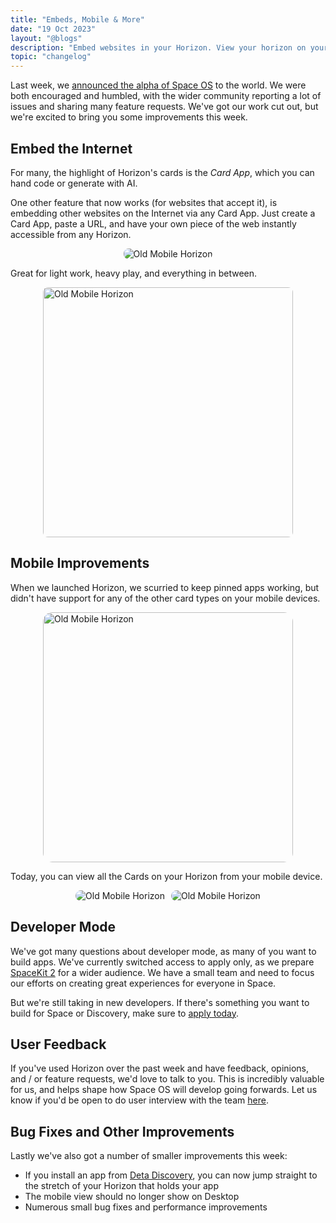 ```yaml
---
title: "Embeds, Mobile & More"
date: "19 Oct 2023"
layout: "@blogs"
description: "Embed websites in your Horizon. View your horizon on your phone. Bug fixes."
topic: "changelog"
---
```



Last week, we [announced the alpha of Space OS](https://deta.space/blog/space-os) to the world. We were both encouraged and humbled, with the wider community reporting a lot of issues and sharing many feature requests. We've got our work cut out, but we're excited to bring you some improvements this week.

## Embed the Internet

For many, the highlight of Horizon's cards is the *Card App*, which you can hand code or generate with AI.

One other feature that now works (for websites that accept it), is embedding other websites on the Internet via any Card App. Just create a Card App, paste a URL, and have your own piece of the web instantly accessible from any Horizon.

<div style="display: flex; justify-content: center; align-items: center;">
<img src="/blog_assets/17/embed-one.webp" alt="Old Mobile Horizon" style="max-width: 90%; border-radius: 8px; "  />
</div>


Great for light work, heavy play, and everything in between.

<div style="display: flex; justify-content: center; align-items: center;">
<img src="/blog_assets/17/embed-two.webp" alt="Old Mobile Horizon" style="height: 400px; max-width: 90%; border-radius: 8px; "  />
</div>

## Mobile Improvements

When we launched Horizon, we scurried to keep pinned apps working, but didn't have support for any of the other card types on your mobile devices.

<div style="display: flex; justify-content: center; align-items: center;">
<img src="/blog_assets/17/mobile-old.webp" alt="Old Mobile Horizon" style="height: 400px; max-width: 90%; border-radius: 15px; "  />
</div>



Today, you can view all the Cards on your Horizon from your mobile device.

<div style="display: flex; justify-content: center; align-items: center;">
<img src="/blog_assets/17/mobile-new.webp" alt="Old Mobile Horizon" style="max-width: 40%; border-radius: 15px; padding-right: 10px;"  />
<img src="/blog_assets/17/mobile-new-two.webp" alt="Old Mobile Horizon" style="max-width: 40%; border-radius: 15px;"  />
</div>



## Developer Mode

We've got many questions about developer mode, as many of you want to build apps. We've currently switched access to apply only, as we prepare [SpaceKit 2](https://deta.space/docs/en/build/space-kit) for a wider audience. We have a small team and need to focus our efforts on creating great experiences for everyone in Space.

But we're still taking in new developers. If there's something you want to build for Space or Discovery, make sure to [apply today](https://formate-1-j0779127.deta.app/f/spacekit-2).

## User Feedback

If you've used Horizon over the past week and have feedback, opinions, and / or feature requests, we'd love to talk to you. This is incredibly valuable for us, and helps shape how Space OS will develop going forwards. Let us know if you'd be open to do user interview with the team [here](https://formate-1-j0779127.deta.app/f/space-research).


## Bug Fixes and Other Improvements

Lastly we've also got a number of smaller improvements this week:
- If you install an app from [Deta Discovery](https://deta.space/discovery), you can now jump straight to the stretch of your Horizon that holds your app
- The mobile view should no longer show on Desktop 
- Numerous small bug fixes and performance improvements